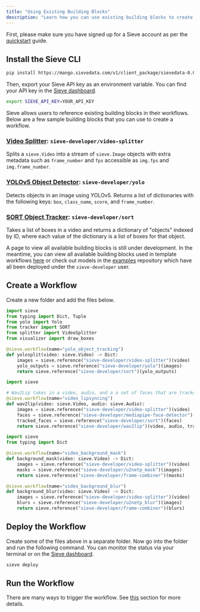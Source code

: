 ```yaml
---
title: "Using Existing Building Blocks"
description: "Learn how you can use existing building blocks to create a workflow."
---
```


First, please make sure you have signed up for a Sieve account as per the [quickstart](/guide/quickstart/intro) guide.

## Install the Sieve CLI

```bash
pip install https://mango.sievedata.com/v1/client_package/sievedata-0.0.1.1.2-py3-none-any.whl
```

Then, export your Sieve API key as an environment variable. You can find your API key in the [Sieve dashboard](https://www.sievedata.com/dashboard/settings).

```bash
export SIEVE_API_KEY=YOUR_API_KEY
```

Sieve allows users to reference existing building blocks in their workflows. Below are a few sample building blocks that you can use to create a workflow.

### [Video Splitter](https://www.sievedata.com/dashboard/models/sieve-developer/video-splitter): `sieve-developer/video-splitter`
Splits a `sieve.Video` into a stream of `sieve.Image` objects with extra metadata such as `frame_number` and `fps` accessible as `img.fps` and `img.frame_number`.

### [YOLOv5 Object Detector](https://www.sievedata.com/dashboard/models/sieve-developer/yolo): `sieve-developer/yolo`
Detects objects in an image using YOLOv5. Returns a list of dictionaries with the following keys: `box`, `class_name`, `score`, and `frame_number`.

### [SORT Object Tracker](https://www.sievedata.com/dashboard/models/sieve-developer/sort): `sieve-developer/sort`
Takes a list of boxes in a video and returns a dictionary of "objects" indexed by ID, where each value of the dictionary is a list of boxes for that object.

A page to view all available building blocks is still under development. In the meantime, you can view all available building blocks used in template workflows [here](https://www.sievedata.com/dashboard/templates) or check out models in the [examples](https://github.com/sieve-community/examples) repository which have all been deployed under the `sieve-developer` user.

## Create a Workflow

Create a new folder and add the files below.
<CodeGroup>


```python Object Tracking
import sieve
from typing import Dict, Tuple
from yolo import Yolo
from tracker import SORT
from splitter import VideoSplitter
from visualizer import draw_boxes

@sieve.workflow(name="yolo_object_tracking")
def yolosplit(video: sieve.Video) -> Dict:
    images = sieve.reference("sieve-developer/video-splitter")(video)
    yolo_outputs = sieve.reference("sieve-developer/yolo")(images)
    return sieve.reference("sieve-developer/sort")(yolo_outputs)
```

```python Video Lip Syncing
import sieve

# Wav2Lip takes in a video, audio, and a a set of faces that are tracked over time.
@sieve.workflow(name="video_lipsyncing")
def wav2lip(video: sieve.Video, audio: sieve.Audio):
    images = sieve.reference("sieve-developer/video-splitter")(video)
    faces = sieve.reference("sieve-developer/mediapipe-face-detector")(images)
    tracked_faces = sieve.reference("sieve-developer/sort")(faces)
    return sieve.reference("sieve-developer/wav2lip")(video, audio, tracked_faces)
```

```python Background Removal
import sieve
from typing import Dict

@sieve.workflow(name="video_background_mask")
def background_mask(video: sieve.Video) -> Dict:
    images = sieve.reference("sieve-developer/video-splitter")(video)
    masks = sieve.reference("sieve-developer/u2netp_mask")(images)
    return sieve.reference("sieve-developer/frame-combiner")(masks)

@sieve.workflow(name="video_background_blur")
def background_blur(video: sieve.Video) -> Dict:
    images = sieve.reference("sieve-developer/video-splitter")(video)
    blurs = sieve.reference("sieve-developer/u2netp_blur")(images)
    return sieve.reference("sieve-developer/frame-combiner")(blurs)
```
</CodeGroup>

## Deploy the Workflow

Create some of the files above in a separate folder. Now go into the folder and run the following command. You can monitor the status via your terminal or on the [Sieve dashboard](https://www.sievedata.com/dashboard).

```bash
sieve deploy
```

## Run the Workflow

There are many ways to trigger the workflow. See [this](/guide/quickstart/custom-workflows#run-the-workflow) section for more details.